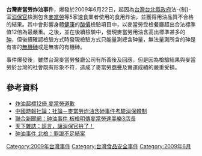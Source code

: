 {{no footnotes|time=2014-09-12}}
'''台灣麥當勞炸油事件'''，爆發於2009年6月22日，起因為[[台灣|台灣]][[台北縣政府|台北縣政府]]法-{制}-室[[消保官|消保官]]檢測包含[[麥當勞|麥當勞]]等5家速食業者使用的食用炸油，並獲得用油品質不合格的結果。其中會影響身體[[健康|健康]]的[[酸價|酸價]]檢驗項目中，以麥當勞受檢餐廳超出合法標準值12倍為最嚴重。之後，並在後續檢驗中，發現麥當勞用油含高出標準甚多的[[砷|砷]]，但後續確認檢驗方式時發現檢驗方式只能量測總含砷量，無法量測所含的砷是有害的[[無機|無機]][[砷|砷]]或是無害的有機砷。

事件爆發後，雖然台灣麥當勞餐廳公司有所善後及回應，但是因為檢驗結果與麥當勞於台灣的社會既有形象不符，造成了麥當勞[[商譽|商譽]]及實運成績的嚴重受損。

==參考資料==
*[https://web.archive.org/web/20140912135810/http://health.chinatimes.com/contents.aspx?cid=1,14&id=6802 炸油超標12倍 麥當勞道歉]
*[https://web.archive.org/web/20090717001856/http://news.chinatimes.com/2007Cti/2007Cti-News/2007Cti-News-Content/0,4521,110514+122009071400307,00.html 中國時報社論：社論－麥當勞炸油含砷事件考驗消保體制]
*[http://udn.com/NEWS/NATIONAL/NATS4/5018385.shtml 聯合新聞網：砷油事件 板檢明傳麥當勞達美樂3店長] {{Wayback|url=http://udn.com/NEWS/NATIONAL/NATS4/5018385.shtml |date=20090717222458 }}
*[https://web.archive.org/web/20100112130722/http://www.cw.com.tw/issue/news/20090714/1-1.jsp 天下雜誌：謊言，讓消保官拚了！]
*[http://www.epochtimes.com.hk/b5/10/3/2/114400.htm 砷油事件 北檢：罪證不足結案] {{Wayback|url=http://www.epochtimes.com.hk/b5/10/3/2/114400.htm |date=20150626143315 }}
{{Event-stub}}

[[Category:2009年台灣事件|Category:2009年台灣事件]]
[[Category:台灣食品安全事件|Category:台灣食品安全事件]]
[[Category:2009年6月|Category:2009年6月]]